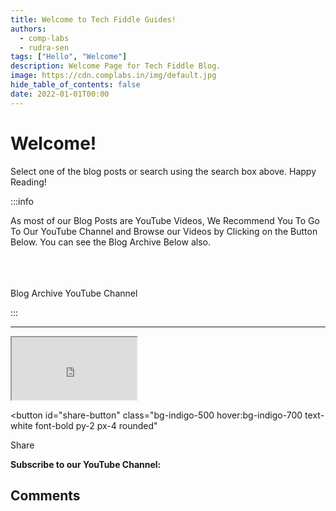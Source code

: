 ```yaml
---
title: Welcome to Tech Fiddle Guides!
authors:
  - comp-labs
  - rudra-sen
tags: ["Hello", "Welcome"]
description: Welcome Page for Tech Fiddle Blog.
image: https://cdn.complabs.in/img/default.jpg
hide_table_of_contents: false
date: 2022-01-01T00:00
---
```


# Welcome!

Select one of the blog posts or search using the search box above. Happy Reading!

:::info

As most of our Blog Posts are YouTube Videos, We Recommend You To Go To Our YouTube Channel and Browse our Videos by Clicking on the Button Below. You can see the Blog Archive Below also.<br></br><br></br>

<div className="button-group button-group--block">
  <Link className="button button--primary" to="/blog/archive">
    <i class="fa-solid fa-box-archive"></i> Blog Archive
  </Link>
  <Link
    className="button button--primary"
    to="https://www.youtube.com/channel/UCL6pKeSCbJkPohM2PUZbqQA"
  >
    <i class="fa-brands fa-youtube"></i> YouTube Channel
  </Link>
</div>

:::

---

<!-- truncate -->

<iframe
  src="https://cdn.complabs.in/html/sharebtn/index.html"
  title="Share Button"
  height="100"
  width="200"
></iframe>

<NativeShare />

<button
  id="share-button"
  class="bg-indigo-500 hover:bg-indigo-700 text-white font-bold py-2 px-4 rounded"
>
  <i class="fa-solid fa-share-nodes"></i> Share
</button>

**Subscribe to our YouTube Channel:**

<YTSubscribe />

## Comments

<Giscus
  id="comments"
  repo="Comp-Labs/comp-labs-website"
  repoId="R_kgDOGaLmeA"
  category="General"
  categoryId="DIC_kwDOGaLmeM4CBAA6"
  mapping="title"
  term="Comments"
  reactionsEnabled="1"
  emitMetadata="0"
  inputPosition="top"
  theme="preferred_color_scheme"
  lang="en"
  loading="lazy"
/>

